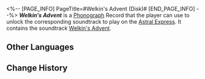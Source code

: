 <%-- [PAGE_INFO]
PageTitle=#Welkin's Advent (Disk)#
[END_PAGE_INFO] --%>
{{Item Infobox
|title       = ''Welkin's Advent''
|id          = 210362
|image       = Item Welkin's Advent (Disk).png{{subst:void|<!--$UPLOAD:<<SpriteOutput/ItemFigures/210001.png>-<Item Welkin's Advent (Disk).png>-<Item Icons>>-->}}
|type        = Disk
|invCategory = Valuables
|rarity      = 3
|effect      = 
|description = A record that can be played on the Express' phonograph. It might be a chance acquisition or a gift from someone else. All sorts of memories surge up when the music plays &mdash; the smiles, encounters, touches, and the excitement of battle. Maybe that is why people still collect records even as society rapidly advances.<br />The current record contains the track "Welkin's Advent."
}}
{{Description|''Soaring amongst clouds, where winds bewuther. Swirling mast shoot toward the sky, where the silver stream slings.''}}
'''''Welkin's Advent''''' is a [[Phonograph]] Record that the player can use to unlock the corresponding soundtrack to play on the [[Astral Express]]. It contains the soundtrack [[Welkin's Advent]].

==Other Languages==
{{Other Languages
|en   = ''Welkin's Advent''
|zhs  = 《天霄登临》
|zht  = 《天霄登臨》
|ja   = 『天霄からの登臨』
|ko   = ≪창공 유람≫
|es   = Ascensión celestial
|fr   = «&nbsp;Welkin's Advent&nbsp;»
|ru   = Welkin's Advent
|th   = "Welkin's Advent"
|vi   = Hướng Đến Vòm Trời
|de   = „Besichtigung des Himmels“
|id   = "Welkin's Advent"
|pt   = "Welkin's Advent"
}}

==Change History==
{{Change History|2.5}}